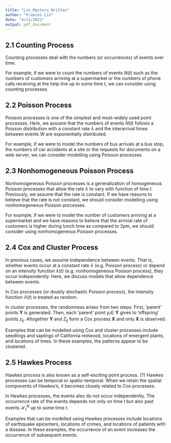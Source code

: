 ```yaml
---
title: "Lin_Masters_Written"
author: "Frances Lin"
date: "4/11/2021"
output: pdf_document
---
```


## 2.1 Counting Process

Counting processes deal with the numbers (or occurrences) of events over time.

For example, if we were to count the numbers of events $N(t)$ such as the numbers of customers arriving at a supermarket or the numbers of phone calls receiving at the help line up to some time $t$, we can consider using counting processes.




## 2.2 Poisson Process

Poisson processes is one of the simplest and most-widely used point processes. Here, we assume that the numbers of events $N(t)$ follows a Poisson distribution with a constant rate $\lambda$ and the interarrival times between events $W$ are exponentially distributed. 

For example, if we were to model the numbers of bus arrivals at a bus stop, the numbers of car accidents at a site or the requests for documents on a web server, we can consider modelling using Poisson processes.




## 2.3 Nonhomogeneous Poisson Process

Nonhomogeneous Poisson processes is a generalization of homogeneous Poisson processes that allow the rate $\lambda$ to vary with function of time $t$. Previously, we assume that the rate is constant. If we have reasons to believe that the rate is not constant, we should consider modelling using nonhomogeneous Poisson processes.

For example, if we were to model the number of customers arriving at a supermarket and we have reasons to believe that the arrivial rate of customers is higher during lunch time as compared to 2pm, we should consider using nonhomogeneous Poisson processes. 




## 2.4 Cox and Cluster Process

In previous cases, we assume independence between events. That is, whether events occur at a constant rate $\lambda$ (e.g. Poisson process) or depend on an intensity function $\lambda (t)$ (e.g. nonhomogeneous Poisson process), they occur independently. Here, we discuss models that allow dependence between events. 

In Cox processes (or doubly stochastic Poisson process), the intensity function $\Lambda (t)$ is treated as random. 

In cluster processes, the randomness arises from two steps: First, 'parent' points **Y** is generated. Then, each 'parent' point $y_i \in$ **Y** gives to 'offspring' points $z_{ij}$. Altogether **Y** and $Z_{ij}$ form a Cox process **X** and only **X** is observed. 

Examples that can be modelled using Cox and cluster processes include seedlings and saplings of California redwood, locations of emergent plants, and locations of trees. In these examples, the patterns appear to be clustered. 




## 2.5 Hawkes Process 

Hawkes process is also known as a self-exciting point process. (?) Hawkes processes can be temporal or spatio-temporal. When we retain the spatial components of Hawkes's, it becomes closely related to Cox processes.

In Hawkes processes, the events also do not occur independently. The occurrence rate of the events depends not only on time $t$ but also past events $\mathcal{H}_{t}^{N}$ up to some time $t$. 

Examples that can be modelled using Hawkes processes include locations of earthquake epicenters, locations of crimes, and locations of patients with a disease. In these examples, the occurrence of an event increases the occurrence of subsequent events. 




